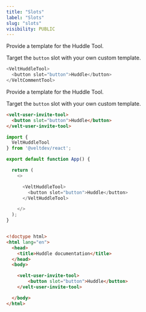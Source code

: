 ```yaml
---
title: "Slots"
label: "Slots"
slug: "slots"
visibility: PUBLIC
---
```


<Tabs>
<Tab title="React / Next.js">


<Steps titleSize="h2">

<Step stepNumber="1" title="Replace the Huddle Tool">
Provide a template for the Huddle Tool.

Target the `button` slot with your own custom template.

```js
<VeltHuddleTool>
  <button slot="button">Huddle</button>
</VeltCommentTool>
```
</Step>


</Steps>




</Tab>


<Tab title="HTML / Other Frameworks">

<Steps titleSize="h2">

<Step stepNumber="1" title="Replace the Huddle Tool">
Provide a template for the Huddle Tool.

Target the `button` slot with your own custom template.

```html
<velt-user-invite-tool>
  <button slot="button">Huddle</button>
</velt-user-invite-tool>
```

</Step>



</Steps>




</Tab>
</Tabs>

<RequestExample>

```js React / Next.js
import {
  VeltHuddleTool
} from '@veltdev/react';

export default function App() {

  return (
    <>

      <VeltHuddleTool>
        <button slot="button">Huddle</button>
      </VeltHuddleTool>

    </>
  );
}
```

```html HTML

<!doctype html>
<html lang="en">
  <head>
    <title>Huddle documentation</title>
  </head>
  <body>

    <velt-user-invite-tool>
        <button slot="button">Huddle</button>
    </velt-user-invite-tool>

  </body>
</html>
```

</RequestExample>
